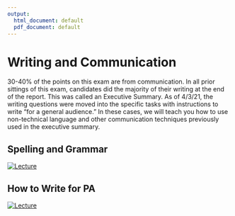 ```yaml
---
output:
  html_document: default
  pdf_document: default
---
```


# Writing and Communication

30-40% of the points on this exam are from communication.  In all prior sittings of this exam, candidates did the majority of their writing at the end of the report.  This was called an Executive Summary.  As of 4/3/21, the writing questions were moved into the specific tasks with instructions to write "for a general audience."  In these cases, we will teach you how to use non-technical language and other communication techniques previously used in the executive summary.

## Spelling and Grammar

[![Lecture](images/lesson-writing.PNG)](https://exampa.net/)

## How to Write for PA

[![Lecture](images/lesson-executive-summary.PNG)](https://exampa.net/)




